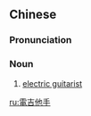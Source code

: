{{also|电吉他手}}
==Chinese==
{{zh-forms|s=电吉他手|type=31}}

===Pronunciation===
{{zh-pron
|m=diànjítāshǒu
|cat=n
}}

===Noun===
{{zh-noun}}

# [[electric guitarist]]

[[ru:電吉他手]]